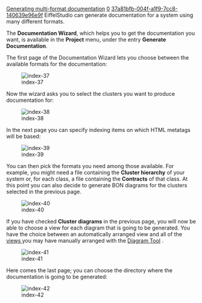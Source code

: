 [[Property:title|Generating multi-format documentation]]
[[Property:weight|0]]
[[Property:uuid|37a81bfb-004f-a1f9-7cc8-140639e96e9f]]
EiffelStudio can generate documentation for a system using many different formats.

The '''Documentation Wizard''', which helps you to get the documentation you want, is available in the '''Project''' menu, under the entry '''Generate Documentation'''. 

The first page of the Documentation Wizard lets you choose between the available formats for the documentation:

[[Image:index-37]]  

{{tip|The nicest output is produced by the '''html-stylesheet''' format. }}


Now the wizard asks you to select the clusters you want to produce documentation for:

[[Image:index-38]]  


In the next page you can specify indexing items on which HTML metatags will be based:

[[Image:index-39]]  

{{note|This page is only available for HTML documentation. }}


You can then pick the formats you need among those available. For example, you might need a file containing the '''Cluster hierarchy''' of your system or, for each class, a file containing the '''Contracts''' of that class. At this point you can also decide to generate BON diagrams for the clusters selected in the previous page. 

[[Image:index-40]]  


If you have checked '''Cluster diagrams''' in the previous page, you will now be able to choose a view for each diagram that is going to be generated. You have the choice between an automatically arranged view and all of the [[Views|views ]] you may have manually arranged with the [[Diagram tool|Diagram Tool]] . 

[[Image:index-41]]  

{{note|Cluster diagrams are only available for HTML documentation. }}


Here comes the last page; you can choose the directory where the documentation is going to be generated:

[[Image:index-42]]  


{{seealso|<br/>
[[Generating XMI documentation|Generating XMI documentation]]  }}




